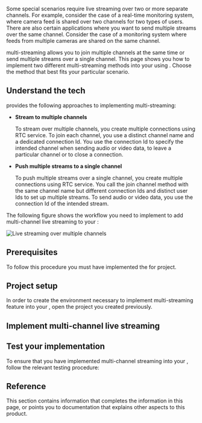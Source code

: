 

Some special scenarios require live streaming over two or more separate channels. For example, consider the case of a real-time monitoring system, where camera feed is shared over two channels for two types of users. There are also certain applications where you want to send multiple streams over the same channel. Consider the case of a monitoring system where feeds from multiple cameras are shared on the same channel.

<Vg k="COMPANY" /> <Vpd k="SDK" /> multi-streaming allows you to join multiple channels at the same time or send multiple streams over a single channel. This page shows you how to implement two different multi-streaming methods into your <Vpl k="CLIENT" /> using <Vpd k="SDK" />. Choose the method that best fits your particular scenario.

## Understand the tech

<Vg k="COMPANY" />  <Vpd k="SDK" /> provides the following approaches to implementing multi-streaming:

* **Stream to multiple channels**

    To stream over multiple channels, you create multiple connections using <Vg k="COMPANY" /> RTC service. To join each channel, you use a distinct channel name and a dedicated connection Id. You use the connection Id to specify the intended channel when sending audio or video data, to leave a particular channel or to close a connection.

* **Push multiple streams to a single channel**

    To push multiple streams over a single channel, you create multiple connections using <Vg k="COMPANY" /> RTC service. You call the join channel method with the same channel name but different connection Ids and distinct user Ids to set up multiple streams. To send audio or video data, you use the connection Id of the intended stream.
    

The following figure shows the workflow you need to implement to add multi-channel live streaming to your <Vpl k="CLIENT" />:

![Live streaming over multiple channels](/images/media-accelerator/media-accelerator-multi-channel.svg)

## Prerequisites

To follow this procedure you must have implemented the <Link to="../get-started/get-started-sdk"><Vg k="GET_STARTED"/></Link> for <Vpd k="NAME"/> project.

## Project setup

In order to create the environment necessary to implement <Vg k="COMPANY" /> multi-streaming feature into your <Vpl k="CLIENT" />, open the [<Vg k="GET_STARTED"/>](../get-started/get-started-sdk) <Vpd k="NAME"/> project you created previously.


## Implement multi-channel live streaming

<ProjectImplement/>

## Test your implementation

To ensure that you have implemented multi-channel streaming into your <Vpl k="CLIENT" />, follow the relevant testing procedure:

<ProjectTest/>

## Reference

This section contains information that completes the information in this page, or points you to documentation that explains other aspects to this product.

<Reference/>

